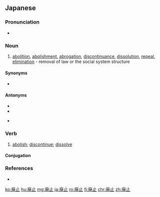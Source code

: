 ==Japanese==
{{ja-kanjitab|はい|し|yomi=on}}

===Pronunciation===
* {{ja-pron|はいし|y=o|acc=0|acc_ref=NHK}}

===Noun===
{{ja-noun|はいし}}

# [[abolition]], [[abolishment]], [[abrogation]], [[discontinuance]], [[dissolution]], [[repeal]], [[elimination]] - removal of law or the social system structure

====Synonyms====
* {{l|ja|撤廃}}

====Antonyms====
* {{l|ja|設置}}
* {{l|ja|設立}}
* {{sense|especially laws}} {{l|ja|制定}}

===Verb===
{{ja-verb-suru|はいし}}

# [[abolish]]; [[discontinue]]; [[dissolve]]

====Conjugation====
{{ja-suru|はいし}}

===References===
<references/>
* {{R:Shogakukan}}

[[ko:廃止]]
[[hu:廃止]]
[[mg:廃止]]
[[ja:廃止]]
[[ro:廃止]]
[[fi:廃止]]
[[chr:廃止]]
[[zh:廃止]]